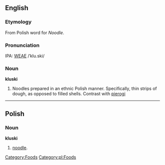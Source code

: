 ==English==
===Etymology===
From Polish word for ''Noodle''.
===Pronunciation===
IPA: [[WEAE]] /ˈklu.ski/
===Noun===
'''kluski'''

#Noodles prepared in an ethnic Polish manner.  Specifically, thin strips of dough, as opposed to filled shells.  Contrast with [[pierogi]]

----
==Polish==
===Noun===
'''kluski'''

#[[noodle]].

[[Category:Foods]]
[[Category:pl:Foods]]